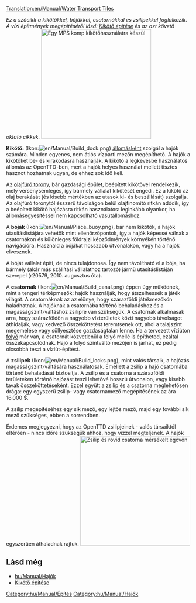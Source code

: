 [[Translation:en/Manual/Water Transport Tiles]]

''Ez a szócikk a kikötőkkel, bójákkal, csatornákkal és zsilipekkel foglalkozik. A vízi építmények megépítéséről lásd:  [[hu/Manual/Kikötő építése|Kikötő építése]] és az azt követő oktató cikkek.''
[[File:en/Manual/Dockscreenshot.png|thumb|300px|right|Egy [[hu/Manual/Base Set/Ships/MPS komp|MPS komp]] kikötőhasználatra készül]]

'''Kikötő:''' (Ikon:[[File:en/Manual/Build dock.png]]) [[hu/Manual/Állomások|állomásként]] szolgál a hajók számára. Minden egyenes, nem átlós vízparti mezőn megépíthető. A hajók a kikötőket be- és kirakodásra használják. A kikötő a legkevésbé használatos állomás az OpenTTD-ben, mert a hajók helyes használat mellett tisztes hasznot hozhatnak ugyan, de ehhez sok idő kell.

Az [[hu/Manual/Base Set/Industries/Olajfúró torony|olajfúró torony]], bár gazdasági épület, beépített kikötővel rendelkezik, mely versenysemleges, így bármely vállalat kikötését engedi. Ez a kikötő az olaj berakását (és kisebb mértékben az utasok ki- és beszállását) szolgálja. Az olajfúró toronytól ésszerű távolságon belül olajfinomító ritkán adódik, így a beépített kikötő hajózásra ritkán használatos: leginkább olyankor, ha állomásegyesítéssel nem kapcsolható vasútállomáshoz.

A '''bóják''' (Ikon:[[File:en/Manual/Place buoy.png]]), bár nem kikötők, a hajók utasításlistájára vehetők mint ellenőrzőpontok, így a hajók képessé válnak a csatornákon és különleges földrajzi képződmények környékén történő navigációra. Használd a bójákat hosszabb útvonalakon, vagy ha a hajók elvesznek. 

A bóját vállalat építi, de nincs tulajdonosa. Így nem távolítható el a bója, ha bármely (akár más szállítási vállalathoz tartozó) jármű utasításlistáján szerepel (r20579, 2010. augusztus óta).

A '''csatornák''' (Ikon:[[File:en/Manual/Build canal.png]]) éppen úgy működnek, mint a tengeri térképmezők: hajók használják, hogy átszelhessék a játék világát. A csatornáknak az az előnye, hogy szárazföldi játékmezőkön haladhatnak. A hajóknak a csatornába történő behaladáshoz és a magasságszint-váltáshoz zsilipre van szükségük. A csatornák alkalmasak arra, hogy szárazföldön a nagyobb vízterületek közti nagyobb távolságot áthidalják, vagy kedvező összeköttetést teremtsenek ott, ahol a talajszint megemelése vagy süllyesztése gazdaságtalan lenne. Ha a tervezett víziúton [[hu/Folyó|folyó]] már van, a csatornát közvetlenül a folyó mellé is építheted, ezáltal összekapcsolódnak. Hajó a folyó szintváltó mezőjén is járhat, ez pedig olcsóbbá teszi a víziút-építést.

A '''zsilipek''' (Ikon:[[File:en/Manual/Build locks.png]]), mint valós társaik, a hajózás magasságszint-váltására használatosak. Emellett a zsilip a hajó csatornába történő behaladását biztosítja. A zsilip és a csatorna a szárazföldi területeken történő hajózást teszi lehetővé hosszú útvonalon, vagy kisebb tavak összeköttetéseként. Ezzel együtt a zsilip és a csatorna meglehetősen drága: egy egyszerű zsilip- vagy csatornamező megépítésének az ára 16.000 $.

A zsilip megépítéséhez egy sík mező, egy lejtős mező, majd egy további sík mező szükséges, ebben a sorrendben.

Érdemes megjegyezni, hogy az OpenTTD zsilipjeinek - valós társaiktól eltérően - nincs időre szükségük ahhoz, hogy vízzel megteljenek. A hajók egyszerűen áthaladnak rajtuk. 
[[File:en/Manual/Temperate-canal-locks.png|thumb|300px|center|Zsilip és rövid csatorna mérsékelt égövön]]




==Lásd még==
*[[hu/Manual/Hajók]]
*[[hu/Manual/Kikötő építése|Kikötő építése]]


[[Category:hu/Manual/Építés]]
[[Category:hu/Manual/Hajók]]